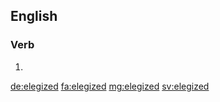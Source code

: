 ==English==

===Verb===
{{head|en|verb form}}

# {{en-past of|elegize}}

[[de:elegized]]
[[fa:elegized]]
[[mg:elegized]]
[[sv:elegized]]